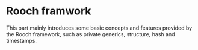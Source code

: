 # Rooch framwork

This part mainly introduces some basic concepts and features provided by the Rooch framework, such as private generics, structure, hash and timestamps.
